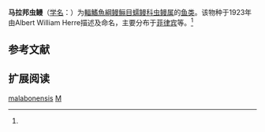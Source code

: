 {{Speciesbox
| name = 马拉邦虫鳗
| status = 
| status_system = 
| image = 
| genus = Muraenichthys
| species = malabonensis
| authority = Herre, 1923<ref name='id5712'>{{cite web| url =http://www.bioinfo.cn/db05/BjdwSpecies.php?action=view&id=5712| title =马拉邦虫鳗| work =中国动物物种编目数据库| publisher =中国科学院微生物研究所| author =中国科学院动物研究所| accessdate =2009-04-11| deadurl =yes| archiveurl =https://web.archive.org/web/20160305023942/http://www.bioinfo.cn/db05/BjdwSpecies.php?action=view&id=5712| archivedate =2016-03-05}}</ref>
}}

'''马拉邦虫鳗'''（[[学名|学名]]：{{lang|la|''Muraenichthys malabonensis''}}）为[[輻鰭魚綱|輻鰭魚綱]][[鳗鲡目|鳗鲡目]][[蠕鳗科|蠕鳗科]][[虫鳗属|虫鳗属]]的[[鱼类|鱼类]]。该物种于1923年由Albert William Herre描述及命名，主要分布于[[菲律宾|菲律宾]]等。<ref name='id5712'/>

== 参考文献 ==
{{reflist}}

== 扩展阅读 ==
{{refbegin}}
{{wikispecies-inline|Muraenichthys malabonensis|马拉邦虫鳗}}
{{refend}}
{{Taxonbar|from=Q22286264}}

[[Category:虫鳗属|malabonensis]]
[[Category:1923年描述的魚類|M]]


{{鱼类小作品}}